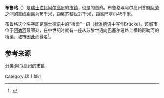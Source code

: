 {{Infobox Settlement
| name = 布鲁格
| image_skyline = Brugg Bruggerberg.JPG
| imagesize = 225px
| image_caption = 从布鲁格山俯瞰布鲁格
| image_flag = 
| image_shield = Brugg-blason.svg
| pushpin_map = 
| pushpin_label_position = 
| subdivision_type = 国家
| subdivision_name = {{SWI}}
| subdivision_type1 = [[州|州]]
| subdivision_name1 = [[阿爾高州|阿爾高州]]
| subdivision_type2 = [[區_(瑞士)|區]]
| subdivision_name2 = {{link-de|布鲁格区|Bezirk Brugg}}
| elevation_m = 352
| elevation_ft = 
| area_total_km2 = 6.36
| population_as_of = 2018年12月31日
| population_total = 11134
| population_density_km2 = auto
| timezone = 
| utc_offset = 
| timezone_DST = 
| utc_offset_DST = 
| latd = 
| latm = 
| lats =
| latNS = 
| longd = 
| longm = 
| longs =
| longEW = 
| postal_code_type = 邮政编码
| postal_code = 5200, 5222
| website = http://www.stadt-brugg.ch/
}}

'''布鲁格'''（{{lang-de|Brugg}}）是[[瑞士联邦|瑞士联邦]][[阿尔高州|阿尔高州]]的[[市镇_(瑞士)|市镇]]，也是{{link-de|布鲁格区|Bezirk Brugg}}的首府。布鲁格与阿尔高州首府[[阿劳|阿劳]]之间的直线距离为16千米，距离[[苏黎世|苏黎世]]27千米，距离[[巴塞尔|巴塞尔]]45千米。

布鲁格这个名字即是[[瑞士德语|瑞士德语]]中的“桥梁”一词（[[标准德语|标准德语]]中写作Brücke）。该城市位于[[阿勒河|阿勒河]]最窄处，在中世纪时就有一座从苏黎世通向巴塞尔道路上横跨阿勒河的桥梁，城市因此而得名<ref name=Beat>{{cite book|last=Zehnder|first=Beat|year=1991|title=Die Gemeindenamen des Kantons Aargau|trans-title=阿尔高州市镇名称|language=de|location=Aarau|page=112}}</ref>。

== 参考来源 ==

{{reflist}}

{{Commonscat|Brugg}}

{{Authority control}}
{{瑞士小作品}}

{{DEFAULTSORT:Brugg}}

[[分类:阿尔高州的市镇|分类:阿尔高州的市镇]]
[[Category:瑞士城市|Category:瑞士城市]]
